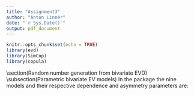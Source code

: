 ```yaml
---
title: "Assignment3"
author: "Anton Linnér"
date: "`r Sys.Date()`"
output: pdf_document
---
```


```r
knitr::opts_chunk$set(echo = TRUE)
library(evd)
library(SimCop)
library(copula)
```

\\section(Random number generation from bivariate EVD) \\subsection(Parametric bivariate EV models) In the package \texttt{evd} the nine models and their respective dependence and asymmetry parameters are:

```{=tex}
\begin{itemize}
    \item Logistic. Dependence parameter \texttt{r} between (0,1]. Smaller \texttt{r} implies higher dependence.
    \item Asymmetrix logistic. Dependence parameter r, as in (symmetric) Logistic. Asymmetry parameters are \texttt{t_1} and \texttt{t_2}. Indepence if any of \texttt{t_1, t_2} are 0 or \texttt{r = 1}. For complete dependence \texttt{t_1}=\texttt{t_2}=1 and \texttt{r} $\leftarrow 0$.
    \item Husler-Reiss. Dependence parameter \texttt{r} $\in (0, \inf)$. Full dependence as \texttt{r} $\leftarrow \inf$, and independence as $\texttt{r} \leftarrow 0$
    \item Negative logistic. Dependence parameter \texttt{r} $>0$. Higher \texttt{r} implies higher dependence. 
    \item Asymmetric negative logistic. Dependence parameter $\texttt{r}>0$ and asymmetry parameters \texttt{t_1, t_2} $\in (0, 1]$. Indepence if any of \texttt{t_1, t_2, r} approaches 0. Complete dependence if \texttt{t_1, t_2} = 1,1 and \texttt{r} $\leftarrow \inf$.
    \item Bilogistic. Parameters $\alpha, \beta$. When $\alpha = \beta$ the model is equivalent to logistic with dependence parameter \texttt{r} $=\alpha$. As in logistic, when $\alpha = \beta = $ \texttt{r} $\leftarrow 0$ the model tends to complete dependence. Independence as either both tends to 1, or one is fix and other tends to 1.
    \item Negative bilogistic Parameters $\alpha, \beta$. When $\alpha = \beta$ the model is equivalent to negative bilogistic with dependence parameter \texttt{r} $=1\alpha$. When $\alpha = \beta $\leftarrow 0$ the model tends to complete dependence. Independence as either both tends to $\inf$, or one is fix and other tends to $\inf$.
    \item Coles-Tawn. Parameters $\alpha, \beta > (0,0)$. As $\alpha = \beta \leftarrow \inf$ the model shows complete dependence. Independence as either both tends to 0, or one is fix and other tends to 0.
    \item Asymmetric mixed distribution. Parameters $\alpha, \beta$ fulfill the following conditions: $\alpha$ and $\alpha + 3 \beta > 0$, and $\alpha + 2\beta$, $\alpha + \beta \leq 1$ As $\beta$ is fix, the strength of dependence increases with $\alpha$. Complete dependence is not achievable. Independence as $\alpha = \beta = 0$.
  \end{itemize}
```
```r

```
